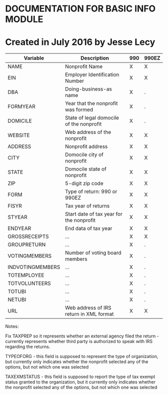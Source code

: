 # DOCUMENTATION FOR BASIC INFO MODULE
#
# Created in July 2016 by Jesse Lecy


Variable | Description | 990 | 990EZ
---------|-------------|-----|------------
NAME | Nonprofit Name | X | X
EIN | Employer Identification Number | X | X
DBA | Doing-business-as name | X | .
FORMYEAR | Year that the nonprofit was formed | X | .
DOMICILE | State of legal domocile of the nonprofit | X | .
WEBSITE | Web address of the nonprofit | X | X
ADDRESS | Nonprofit address | X | X
CITY | Domocile city of nonprofit | X | X
STATE | Domocile state of nonprofit | X | X
ZIP | 5-digit zip code | X | X
FORM | Type of return: 990 or 990EZ | X | X
FISYR | Tax year of returns | X | X
STYEAR | Start date of tax year for the nonprofit | X | X
ENDYEAR | End data of tax year | X | X
GROSSRECEIPTS | ... | X | X
GROUPRETURN | ... | X | .
VOTINGMEMBERS | Number of voting board members | X | .
INDVOTINGMEMBERS | ... | X | .
TOTEMPLOYEE  | ... | X | .
TOTVOLUNTEERS | ... | X | .
TOTUBI | ... | X | .
NETUBI | ... | X | .
URL  | Web address of IRS return in XML format | X | X

	                          
Notes: 

Fix TAXPREP so it represents whether an external agency filed the return - currently represents whether third party is authorized to speak with IRS regarding the returns.

TYPEOFORG - this field is supposed to represent the type of organization, but currently only indicates whether the nonprofit selected any of the options, but not which one was selected

TAXEXMSTATUS - this field is supposed to report the type of tax exempt status granted to the organization, but it currently only indicates whether the nonprofit selected any of the options, but not which one was selected
